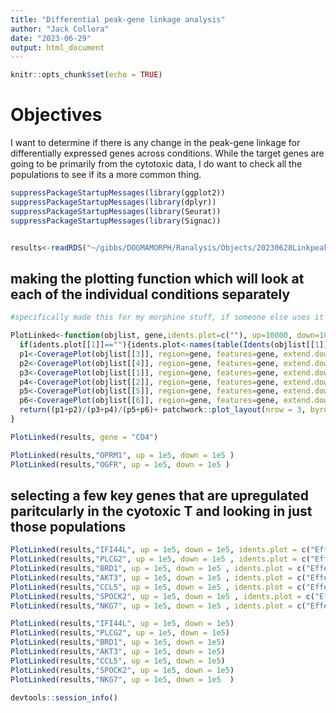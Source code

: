 ```yaml
---
title: "Differential peak-gene linkage analysis"
author: "Jack Collora"
date: "2023-06-29"
output: html_document
---
```


```r
knitr::opts_chunk$set(echo = TRUE)
```

# Objectives 

I want to determine if there is any change in the peak-gene linkage for differentially expressed genes across conditions. While the target genes are going to be primarily from the cytotoxic data, I do want to check all the populations to see if its a more common thing. 

```r
suppressPackageStartupMessages(library(ggplot2))
suppressPackageStartupMessages(library(dplyr))
suppressPackageStartupMessages(library(Seurat))
suppressPackageStartupMessages(library(Signac))


results<-readRDS("~/gibbs/DOGMAMORPH/Ranalysis/Objects/20230628Linkpeakobj.rds")

```

## making the plotting function which will look at each of the individual conditions separately 

```r

#specifically made this for my morphine stuff, if someone else uses it in the future they should pay attention to the number of plots and the order. There are ways to make it more general but I opted to make it as close to what I need as possible

PlotLinked<-function(objlist, gene,idents.plot=c(""), up=10000, down=10000, expression.assay="RNA", assay="ATAC" ){
  if(idents.plot[[1]]==""){idents.plot<-names(table(Idents(objlist[[1]])))}
  p1<-CoveragePlot(objlist[[3]], region=gene, features=gene, extend.downstream = down, extend.upstream = up, assay = assay,expression.assay = expression.assay, idents = idents.plot)
  p2<-CoveragePlot(objlist[[4]], region=gene, features=gene, extend.downstream = down, extend.upstream = up, assay = assay,expression.assay = expression.assay, idents = idents.plot)
  p3<-CoveragePlot(objlist[[1]], region=gene, features=gene, extend.downstream = down, extend.upstream = up, assay = assay,expression.assay = expression.assay, idents = idents.plot)
  p4<-CoveragePlot(objlist[[2]], region=gene, features=gene, extend.downstream = down, extend.upstream = up, assay = assay,expression.assay = expression.assay, idents = idents.plot)
  p5<-CoveragePlot(objlist[[5]], region=gene, features=gene, extend.downstream = down, extend.upstream = up, assay = assay,expression.assay = expression.assay, idents = idents.plot)
  p6<-CoveragePlot(objlist[[6]], region=gene, features=gene, extend.downstream = down, extend.upstream = up, assay = assay,expression.assay = expression.assay, idents = idents.plot)
  return((p1+p2)/(p3+p4)/(p5+p6)+ patchwork::plot_layout(nrow = 3, byrow = FALSE) )
}

PlotLinked(results, gene = "CD4")

```

```r
PlotLinked(results,"OPRM1", up = 1e5, down = 1e5 )
PlotLinked(results,"OGFR", up = 1e5, down = 1e5 )

```

## selecting a few key genes that are upregulated paritcularly in the cyotoxic T and looking in just those populations

```r
PlotLinked(results,"IFI44L", up = 1e5, down = 1e5, idents.plot = c("Effector_Th1_CD4_and_CD8","CD8_TEMRA") )
PlotLinked(results,"PLCG2", up = 1e5, down = 1e5 , idents.plot = c("Effector_Th1_CD4_and_CD8","CD8_TEMRA") )
PlotLinked(results,"BRD1", up = 1e5, down = 1e5 , idents.plot = c("Effector_Th1_CD4_and_CD8","CD8_TEMRA") )
PlotLinked(results,"AKT3", up = 1e5, down = 1e5 , idents.plot = c("Effector_Th1_CD4_and_CD8","CD8_TEMRA") )
PlotLinked(results,"CCL5", up = 1e5, down = 1e5 , idents.plot = c("Effector_Th1_CD4_and_CD8","CD8_TEMRA") )
PlotLinked(results,"SPOCK2", up = 1e5, down = 1e5 , idents.plot = c("Effector_Th1_CD4_and_CD8","CD8_TEMRA") )
PlotLinked(results,"NKG7", up = 1e5, down = 1e5 , idents.plot = c("Effector_Th1_CD4_and_CD8","CD8_TEMRA") )

```

```r
PlotLinked(results,"IFI44L", up = 1e5, down = 1e5)
PlotLinked(results,"PLCG2", up = 1e5, down = 1e5)
PlotLinked(results,"BRD1", up = 1e5, down = 1e5)
PlotLinked(results,"AKT3", up = 1e5, down = 1e5)
PlotLinked(results,"CCL5", up = 1e5, down = 1e5)
PlotLinked(results,"SPOCK2", up = 1e5, down = 1e5)
PlotLinked(results,"NKG7", up = 1e5, down = 1e5  )

```

```r
devtools::session_info()
```